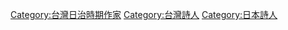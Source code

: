 [[Category:台灣日治時期作家|Category:台灣日治時期作家]]
[[Category:台灣詩人|Category:台灣詩人]]
[[Category:日本詩人|Category:日本詩人]]